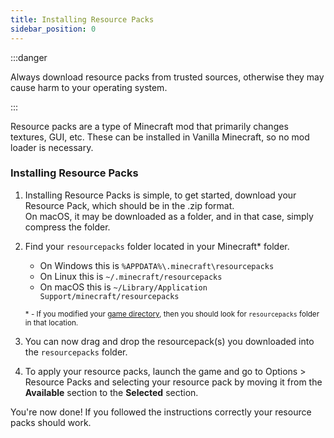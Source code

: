 ```yaml
---
title: Installing Resource Packs
sidebar_position: 0
---
```


:::danger

Always download resource packs from trusted sources, otherwise they may cause harm to your operating system.

:::

Resource packs are a type of Minecraft mod that primarily changes textures, GUI, etc. These can be installed in Vanilla Minecraft, so
no mod loader is necessary.

### Installing Resource Packs
1. Installing Resource Packs is simple, to get started, download your Resource Pack, which should be in the .zip format.\
On macOS, it may be downloaded as a folder, and in that case, simply compress the folder.

2. Find your `resourcepacks` folder located in your Minecraft\* folder.
    - On Windows this is `%APPDATA%\.minecraft\resourcepacks`
    - On Linux this is `~/.minecraft/resourcepacks`
    - On macOS this is `~/Library/Application Support/minecraft/resourcepacks`

    <small>\* - If you modified your [game directory](/faq/launcher-related#how-does-game-directory-work), then you should look for `resourcepacks` folder in that location.</small>

3. You can now drag and drop the resourcepack(s) you downloaded into the `resourcepacks` folder.
4. To apply your resource packs, launch the game and go to Options > Resource Packs and selecting your resource pack by moving it
from the **Available** section to the **Selected** section.

You're now done! If you followed the instructions correctly your resource packs should work.
